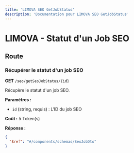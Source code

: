 ```yaml
---
title: 'LIMOVA SEO GetJobStatus'
description: 'Documentation pour LIMOVA SEO GetJobStatus'
---
```


# LIMOVA - Statut d'un Job SEO

## Route

### Récupérer le statut d'un job SEO
**GET** `/seo/getSeoJobStatus/{id}`

Récupère le statut d'un job SEO.

**Paramètres :**
- `id` (string, requis) : L'ID du job SEO

**Coût :** 5 Token(s)

**Réponse :**
```json
{
  "$ref": "#/components/schemas/SeoJobDto"
}
``` 
